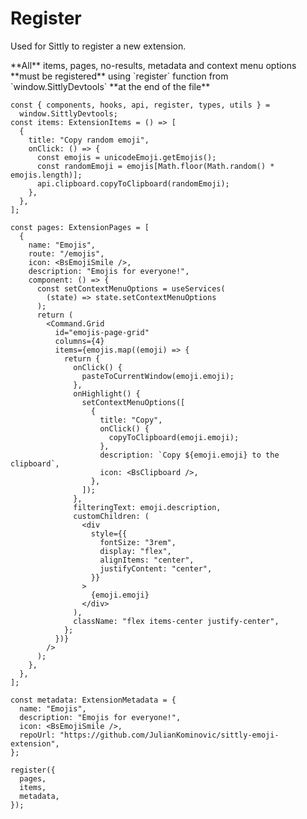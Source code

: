 
# Register

Used for Sittly to register a new extension.

<Callout type="error" emoji="❗">
  **All** items, pages, no-results, metadata and context menu options **must be
  registered** using `register` function from `window.SittlyDevtools` **at the
  end of the file**
</Callout>

```tsx showLineNumbers {74-78}
const { components, hooks, api, register, types, utils } =
  window.SittlyDevtools;
const items: ExtensionItems = () => [
  {
    title: "Copy random emoji",
    onClick: () => {
      const emojis = unicodeEmoji.getEmojis();
      const randomEmoji = emojis[Math.floor(Math.random() * emojis.length)];
      api.clipboard.copyToClipboard(randomEmoji);
    },
  },
];

const pages: ExtensionPages = [
  {
    name: "Emojis",
    route: "/emojis",
    icon: <BsEmojiSmile />,
    description: "Emojis for everyone!",
    component: () => {
      const setContextMenuOptions = useServices(
        (state) => state.setContextMenuOptions
      );
      return (
        <Command.Grid
          id="emojis-page-grid"
          columns={4}
          items={emojis.map((emoji) => {
            return {
              onClick() {
                pasteToCurrentWindow(emoji.emoji);
              },
              onHighlight() {
                setContextMenuOptions([
                  {
                    title: "Copy",
                    onClick() {
                      copyToClipboard(emoji.emoji);
                    },
                    description: `Copy ${emoji.emoji} to the clipboard`,
                    icon: <BsClipboard />,
                  },
                ]);
              },
              filteringText: emoji.description,
              customChildren: (
                <div
                  style={{
                    fontSize: "3rem",
                    display: "flex",
                    alignItems: "center",
                    justifyContent: "center",
                  }}
                >
                  {emoji.emoji}
                </div>
              ),
              className: "flex items-center justify-center",
            };
          })}
        />
      );
    },
  },
];

const metadata: ExtensionMetadata = {
  name: "Emojis",
  description: "Emojis for everyone!",
  icon: <BsEmojiSmile />,
  repoUrl: "https://github.com/JulianKominovic/sittly-emoji-extension",
};

register({
  pages,
  items,
  metadata,
});
```
